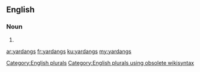 ==English==

===Noun===
{{head|en}}

# {{plural of|yardang}}

[[Category:English plurals]][[Category:English plurals using obsolete wikisyntax]]

[[ar:yardangs]]
[[fr:yardangs]]
[[ku:yardangs]]
[[my:yardangs]]